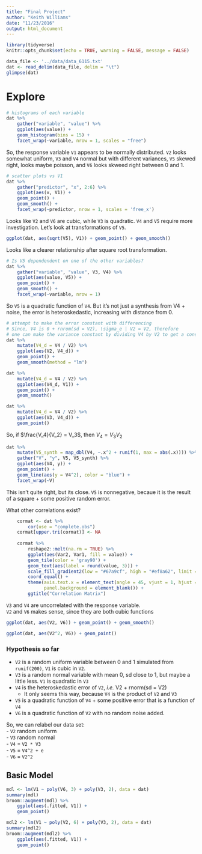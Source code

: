 ```yaml
---
title: "Final Project"
author: "Keith Williams"
date: "11/23/2016"
output: html_document
---
```


```r
library(tidyverse)
knitr::opts_chunk$set(echo = TRUE, warning = FALSE, message = FALSE)
```

```r
data_file <- '../data/data_6115.txt'
dat <- read_delim(data_file, delim = "\t")
glimpse(dat)
```
# Explore  
```r
# histograms of each variable
dat %>% 
    gather("variable", "value") %>% 
    ggplot(aes(value)) +
    geom_histogram(bins = 15) +
    facet_wrap(~variable, nrow = 1, scales = "free")
```

So, the response variable `V1` appears to be normally distributed. `V2` looks somewhat uniform, `V3` and `V4` normal but with different variances, `V5` skewed right, looks maybe poisson, and `V6` looks skweed right between 0 and 1.

```r
# scatter plots vs V1
dat %>% 
    gather("predictor", "x", 2:6) %>% 
    ggplot(aes(x, V1)) + 
    geom_point() +
    geom_smooth() +
    facet_wrap(~predictor, nrow = 1, scales = 'free_x')
```

Looks like `V2` and `V6` are cubic, while `V3` is quadratic. `V4` and `V5` require more investigation. Let's look at transformations of `V5`.  

```r
ggplot(dat, aes(sqrt(V5), V1)) + geom_point() + geom_smooth()
```

Looks like a clearer relationship after square root transformation.

```r
# Is V5 dependendent on one of the other variables?
dat %>% 
    gather("variable", "value", V3, V4) %>% 
    ggplot(aes(value, V5)) +
    geom_point() +
    geom_smooth() +
    facet_wrap(~variable, nrow = 1)
```

So `V5` is a quadratic function of `V4`. But it's not just a synthesis from V4 + noise, the error is heteroskedastic, increasing with distance from 0.  

```r
# attempt to make the error constant with differencing
# Since, V4 is 0 + rnrom(sd = V2), \sigma_e | V2 = V2, therefore
# one can make the variance constant by dividing V4 by V2 to get a constant error.
dat %>% 
    mutate(V4_d = V4 / V2) %>% 
    ggplot(aes(V2, V4_d)) +
    geom_point() +
    geom_smooth(method = "lm")
```

```r
dat %>% 
    mutate(V4_d = V4 / V2) %>% 
    ggplot(aes(V4_d, V1)) +
    geom_point() + 
    geom_smooth()
```

```r
dat %>% 
    mutate(V4_d = V4 / V2) %>% 
    ggplot(aes(V3, V4_d)) +
    geom_point()
```

So, if $\frac{V_4}{V_2} = V_3$, then $V_4 = V_3V_2$

```r
dat %>% 
    mutate(V5_synth = map_dbl(V4, ~.x^2 + runif(1, max = abs(.x)))) %>% 
    gather("V", "y", V5, V5_synth) %>%  
    ggplot(aes(V4, y)) +
    geom_point() +
    geom_line(aes(y = V4^2), color = "blue") +
    facet_wrap(~V)
```

This isn't quite right, but its close. `V5` is nonnegative, becaue it is the result of a square + some positive random error.

What other correlations exist?  
```r
    cormat <- dat %>% 
        cor(use = "complete.obs")
    cormat[upper.tri(cormat)] <- NA
    
    cormat %>% 
        reshape2::melt(na.rm = TRUE) %>%
        ggplot(aes(Var2, Var1, fill = value)) +
        geom_tile(color = 'gray90') +
        geom_text(aes(label = round(value, 3))) +
        scale_fill_gradient2(low = "#67a9cf", high = "#ef8a62", limit = c(-1, 1), name = "correlation") +
        coord_equal() +
        theme(axis.text.x = element_text(angle = 45, vjust = 1, hjust = 1),
              panel.background = element_blank()) +
        ggtitle("Correlation Matrix")
```

`V3` and `V4` are uncorrelated with the response variable.  
`V2` and `V6` makes sense, since they are both cubic functions

```r
ggplot(dat, aes(V2, V6)) + geom_point() + geom_smooth()
```

```r
ggplot(dat, aes(V2^2, V6)) + geom_point()
```


### Hypothesis so far  
- `V2` is a random uniform variable between 0 and 1 simulated from `runif(200)`, `V1` is cubic in `V2`.  
- `V3` is a random normal variable with mean 0, sd close to 1, but maybe a little less. `V1` is quadratic in `V3`  
- `V4` is the heteroskedastic error of `V2`, *i.e.* V2 + rnorm(sd = V2)  
    + It only seems this way, because `V4` is the product of `V2` and `V3`
- `V5` is a quadratic function of `V4` + some positive error that is a function of `V4`  
- `V6` is a quadratic function of `V2` with no random noise added.  

So, we can relabel our data set:  
- `V2` random uniform  
- `V3` random normal  
- `V4` = `V2 * V3`  
- `V5` = `V4^2 + e`  
- `V6` = `V2^2`

## Basic Model  
```r
mdl <- lm(V1 ~ poly(V6, 3) + poly(V3, 2), data = dat)
summary(mdl)
broom::augment(mdl) %>% 
    ggplot(aes(.fitted, V1)) +
    geom_point()
```

```r
mdl2 <- lm(V1 ~ poly(V2, 6) + poly(V3, 2), data = dat)
summary(mdl2)
broom::augment(mdl2) %>% 
    ggplot(aes(.fitted, V1)) +
    geom_point()
```

